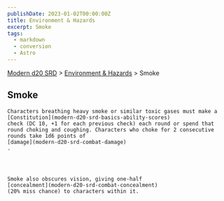 ```yaml
---
publishDate: 2023-01-02T00:00:00Z
title: Environment & Hazards
excerpt: Smoke
tags:
  - markdown
  - conversion
  - Astro
---
```


[Modern d20 SRD](/#modernD20) > [Environment & Hazards](modern-d20-srd-environment-hazards-index) > Smoke

## Smoke




    Characters breathing heavy smoke or similar toxic gases must make a
    [Constitution](modern-d20-srd-basics-ability-scores)
    check (DC 10, +1 for each previous check) each round or spend that round choking and coughing. Characters who choke for 2 consecutive rounds take 1d6 points of
    [damage](modern-d20-srd-combat-damage)
    .




    Smoke also obscures vision, giving one-half
    [concealment](modern-d20-srd-combat-concealment)
    (20% miss chance) to characters within it.
